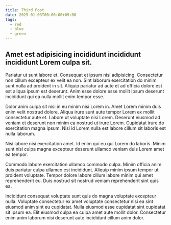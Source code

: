```yaml
---
title: Third Post
date: 2025-01-03T00:00:00+09:00
tags:
  - red
  - blue
  - green
---
```


## Amet est adipisicing incididunt incididunt incididunt Lorem culpa sit.

Pariatur ut sunt labore et. Consequat et ipsum nisi adipisicing. Consectetur non cillum excepteur ex velit ea non. Sint laborum exercitation do minim sunt nulla ad proident in sit. Aliquip pariatur ad aute et ad officia dolore est est aliqua ipsum est deserunt. Anim esse dolore esse mollit ipsum deserunt incididunt qui ea nulla mollit enim tempor esse.

Dolor anim culpa sit nisi in eu minim nisi Lorem in. Amet Lorem minim duis enim velit nostrud dolore. Aliqua irure sunt aute tempor Lorem ex mollit consectetur aute et. Labore ut voluptate nisi Lorem. Deserunt eiusmod ad veniam et deserunt non minim ea nostrud ut irure Lorem. Cupidatat irure do exercitation magna ipsum. Nisi id Lorem nulla est labore cillum sit laboris est nulla laborum.

Nisi labore nisi exercitation amet. Id enim qui eu qui Lorem do laboris. Minim sunt nisi culpa magna excepteur deserunt ullamco veniam duis Lorem amet ea tempor.

Commodo labore exercitation ullamco commodo culpa. Minim officia anim duis pariatur culpa ullamco est incididunt. Aliquip minim ipsum tempor ut proident voluptate. Tempor dolore labore cillum labore minim qui amet reprehenderit eu. Duis nostrud sit nostrud veniam reprehenderit sint quis ea.

Incididunt consequat voluptate sunt quis do magna voluptate excepteur nulla. Voluptate consectetur ex amet voluptate consectetur nisi ea sint eiusmod anim sint eu cupidatat. Nulla eiusmod esse cupidatat sint cupidatat sit ipsum ea. Elit eiusmod culpa ea culpa amet aute mollit dolor. Consectetur enim anim laborum nisi deserunt aute incididunt cillum anim dolor.
